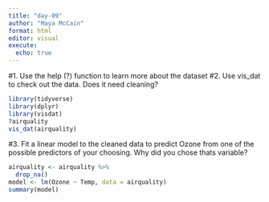 ```yaml
---
title: "day-09"
author: "Maya McCain"
format: html
editor: visual
execute: 
  echo: true
---
```

#1. Use the help (?) function to learn more about the dataset
#2. Use vis_dat to check out the data. Does it need cleaning?
```r
library(tidyverse)
library(dplyr)
library(visdat)
?airquality
vis_dat(airquality)
```

#3. Fit a linear model to the cleaned data to predict Ozone from one of the possible predictors of your choosing. Why did you chose thats variable?
```r
airquality <- airquality %>% 
  drop_na()
model <- lm(Ozone ~ Temp, data = airquality)
summary(model)
```

